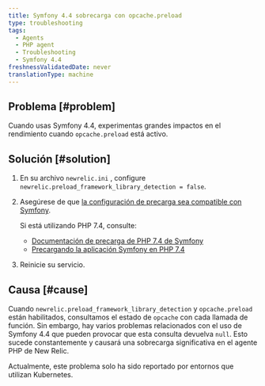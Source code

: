```yaml
---
title: Symfony 4.4 sobrecarga con opcache.preload
type: troubleshooting
tags:
  - Agents
  - PHP agent
  - Troubleshooting
  - Symfony 4.4
freshnessValidatedDate: never
translationType: machine
---
```


## Problema [#problem]

Cuando usas Symfony 4.4, experimentas grandes impactos en el rendimiento cuando `opcache.preload` está activo.

## Solución [#solution]

1. En su archivo `newrelic.ini` , configure `newrelic.preload_framework_library_detection = false`.

2. Asegúrese de que [la configuración de precarga sea compatible con Symfony](https://symfony.com/doc/current/performance.html#use-the-opcache-class-preloading).

   <Callout variant="tip">
     Si está utilizando PHP 7.4, consulte:

     * [Documentación de precarga de PHP 7.4 de Symfony](https://symfony.com/blog/new-in-symfony-4-4-preloading-symfony-applications-in-php-7-4)
     * [Precargando la aplicación Symfony en PHP 7.4](https://symfonycasts.com/screencast/symfony5-upgrade/preload)
   </Callout>

3. Reinicie su servicio.

## Causa [#cause]

Cuando `newrelic.preload_framework_library_detection` y `opcache.preload` están habilitados, consultamos el estado de `opcache` con cada llamada de función. Sin embargo, hay varios problemas relacionados con el uso de Symfony 4.4 que pueden provocar que esta consulta devuelva `null`. Esto sucede constantemente y causará una sobrecarga significativa en el agente PHP de New Relic.

Actualmente, este problema solo ha sido reportado por entornos que utilizan Kubernetes.